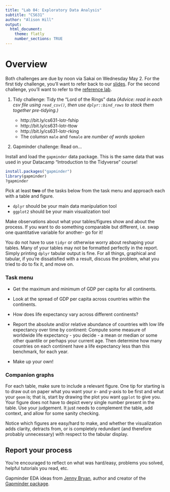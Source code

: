 ```yaml
---
title: "Lab 04: Exploratory Data Analysis"
subtitle: "CS631"
author: "Alison Hill"
output:
  html_document:
    theme: flatly
    number_sections: TRUE
---
```


# Overview

Both challenges are due by noon via Sakai on Wednesday May 2. For the first tidy challenge, you'll want to refer back to our [slides](slides/04-slides.html). For the second challenge, you'll want to refer to the [reference lab](04-distributions.html).

1. Tidy challenge: Tidy the "Lord of the Rings" data *(Advice: read in each csv file using `read_csv()`, then use `dplyr::bind_rows` to stack them together pre-tidying.)*

    - http://bit.ly/cs631-lotr-fship
    - http://bit.ly/cs631-lotr-ttow
    - http://bit.ly/cs631-lotr-rking
    - The columsn `male` and `female` are *number of words spoken*



1. Gapminder challenge: Read on...

Install and load the `gapminder` data package. This is the same data that was used in your Datacamp "Introduction to the Tidyverse" course!

```r
install.packages("gapminder")
library(gapminder)
?gapminder
```

Pick at least __two__ of the tasks below from the task menu and approach each with a table and figure. 

  * `dplyr` should be your main data manipulation tool
  * `ggplot2` should be your main visualization tool
  
Make observations about what your tables/figures show and about the process. If you want to do something comparable but different, i.e. swap one quantitative variable for another- go for it!

You do not have to use `tidyr` or otherwise worry about reshaping your tables. Many of your tables may not be formatted perfectly in the report. Simply printing `dplyr` tabular output is fine. For all things, graphical and tabular, if you're dissatisfied with a result, discuss the problem, what you tried to do to fix it, and move on.

### Task menu

* Get the maximum and minimum of GDP per capita for all continents.

* Look at the spread of GDP per capita across countries within the continents.

* How does life expectancy vary across different continents?

* Report the absolute and/or relative abundance of countries with low life expectancy over time by continent: Compute some measure of worldwide life expectancy - you decide - a mean or median or some other quantile or perhaps your current age. Then determine how many countries on each continent have a life expectancy less than this benchmark, for each year.

* Make up your own! 

### Companion graphs

For each table, make sure to include a relevant figure. One tip for starting is to draw out on paper what you want your x- and y-axis to be first and what your `geom` is; that is, start by drawing the plot you want `ggplot` to give you. Your figure does not have to depict every single number present in the table. Use your judgement. It just needs to complement the table, add context, and allow for some sanity checking.

Notice which figures are easy/hard to make, and whether the visualization adds clarity, detracts from, or is completely redundant (and therefore probably unnecessary) with respect to the tabular display. 


## Report your process

You're encouraged to reflect on what was hard/easy, problems you solved, helpful tutorials you read, etc.

<div class="jumbotron">
Gapminder EDA ideas from [Jenny Bryan](http://stat545.com/hw03_dplyr-and-more-ggplot2.html), author and creator of the [Gapminder package](https://cran.r-project.org/web/packages/gapminder/index.html).  
</div>